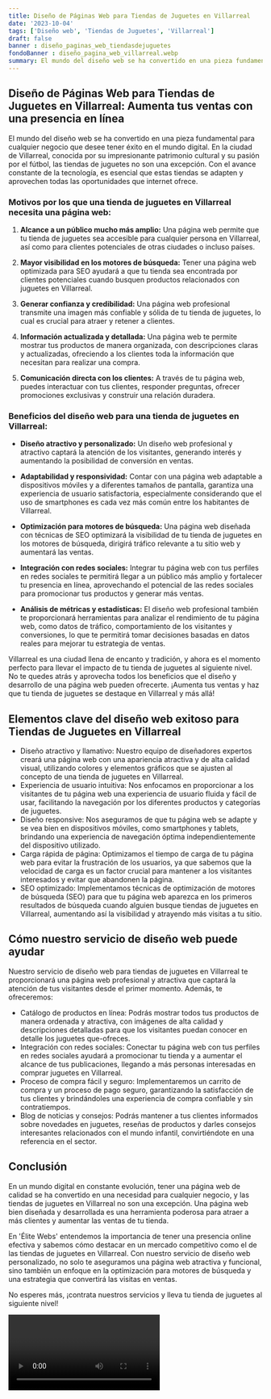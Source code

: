 ```yaml
---
title: Diseño de Páginas Web para Tiendas de Juguetes en Villarreal
date: '2023-10-04'
tags: ['Diseño web', 'Tiendas de Juguetes', 'Villarreal']
draft: false
banner : diseño_paginas_web_tiendasdejuguetes
fondoBanner : diseño_pagina_web_villarreal.webp
summary: El mundo del diseño web se ha convertido en una pieza fundamental para cualquier negocio que desee tener éxito en el mundo digital. En la ciudad de Villarreal, conocida por su impresionante patrimonio cultural y su pasión por el fútbol, las tiendas de juguetes no son una excepción. Con el avance constante de la tecnología, es esencial que estas tiendas se adapten y aprovechen todas las oportunidades que internet ofrece.
---
```


## Diseño de Páginas Web para Tiendas de Juguetes en Villarreal: Aumenta tus ventas con una presencia en línea

El mundo del diseño web se ha convertido en una pieza fundamental para cualquier negocio que desee tener éxito en el mundo digital. En la ciudad de Villarreal, conocida por su impresionante patrimonio cultural y su pasión por el fútbol, las tiendas de juguetes no son una excepción. Con el avance constante de la tecnología, es esencial que estas tiendas se adapten y aprovechen todas las oportunidades que internet ofrece.

### Motivos por los que una tienda de juguetes en Villarreal necesita una página web:

1. **Alcance a un público mucho más amplio:** Una página web permite que tu tienda de juguetes sea accesible para cualquier persona en Villarreal, así como para clientes potenciales de otras ciudades o incluso países.

2. **Mayor visibilidad en los motores de búsqueda:** Tener una página web optimizada para SEO ayudará a que tu tienda sea encontrada por clientes potenciales cuando busquen productos relacionados con juguetes en Villarreal.

3. **Generar confianza y credibilidad:** Una página web profesional transmite una imagen más confiable y sólida de tu tienda de juguetes, lo cual es crucial para atraer y retener a clientes.

4. **Información actualizada y detallada:** Una página web te permite mostrar tus productos de manera organizada, con descripciones claras y actualizadas, ofreciendo a los clientes toda la información que necesitan para realizar una compra.

5. **Comunicación directa con los clientes:** A través de tu página web, puedes interactuar con tus clientes, responder preguntas, ofrecer promociones exclusivas y construir una relación duradera.

### Beneficios del diseño web para una tienda de juguetes en Villarreal:

- **Diseño atractivo y personalizado:** Un diseño web profesional y atractivo captará la atención de los visitantes, generando interés y aumentando la posibilidad de conversión en ventas.

- **Adaptabilidad y responsividad:** Contar con una página web adaptable a dispositivos móviles y a diferentes tamaños de pantalla, garantiza una experiencia de usuario satisfactoria, especialmente considerando que el uso de smartphones es cada vez más común entre los habitantes de Villarreal.

- **Optimización para motores de búsqueda:** Una página web diseñada con técnicas de SEO optimizará la visibilidad de tu tienda de juguetes en los motores de búsqueda, dirigirá tráfico relevante a tu sitio web y aumentará las ventas.

- **Integración con redes sociales:** Integrar tu página web con tus perfiles en redes sociales te permitirá llegar a un público más amplio y fortalecer tu presencia en línea, aprovechando el potencial de las redes sociales para promocionar tus productos y generar más ventas.

- **Análisis de métricas y estadísticas:** El diseño web profesional también te proporcionará herramientas para analizar el rendimiento de tu página web, como datos de tráfico, comportamiento de los visitantes y conversiones, lo que te permitirá tomar decisiones basadas en datos reales para mejorar tu estrategia de ventas.

Villarreal es una ciudad llena de encanto y tradición, y ahora es el momento perfecto para llevar el impacto de tu tienda de juguetes al siguiente nivel. No te quedes atrás y aprovecha todos los beneficios que el diseño y desarrollo de una página web pueden ofrecerte. ¡Aumenta tus ventas y haz que tu tienda de juguetes se destaque en Villarreal y más allá!

<GifSeo />

<Cta />

## Elementos clave del diseño web exitoso para Tiendas de Juguetes en Villarreal

- Diseño atractivo y llamativo: Nuestro equipo de diseñadores expertos creará una página web con una apariencia atractiva y de alta calidad visual, utilizando colores y elementos gráficos que se ajusten al concepto de una tienda de juguetes en Villarreal.
- Experiencia de usuario intuitiva: Nos enfocamos en proporcionar a los visitantes de tu página web una experiencia de usuario fluida y fácil de usar, facilitando la navegación por los diferentes productos y categorías de juguetes.
- Diseño responsive: Nos aseguramos de que tu página web se adapte y se vea bien en dispositivos móviles, como smartphones y tablets, brindando una experiencia de navegación óptima independientemente del dispositivo utilizado.
- Carga rápida de página: Optimizamos el tiempo de carga de tu página web para evitar la frustración de los usuarios, ya que sabemos que la velocidad de carga es un factor crucial para mantener a los visitantes interesados y evitar que abandonen la página.
- SEO optimizado: Implementamos técnicas de optimización de motores de búsqueda (SEO) para que tu página web aparezca en los primeros resultados de búsqueda cuando alguien busque tiendas de juguetes en Villarreal, aumentando así la visibilidad y atrayendo más visitas a tu sitio.

## Cómo nuestro servicio de diseño web puede ayudar

Nuestro servicio de diseño web para tiendas de juguetes en Villarreal te proporcionará una página web profesional y atractiva que captará la atención de tus visitantes desde el primer momento. Además, te ofreceremos:

- Catálogo de productos en línea: Podrás mostrar todos tus productos de manera ordenada y atractiva, con imágenes de alta calidad y descripciones detalladas para que los visitantes puedan conocer en detalle los juguetes que-ofreces.
- Integración con redes sociales: Conectar tu página web con tus perfiles en redes sociales ayudará a promocionar tu tienda y a aumentar el alcance de tus publicaciones, llegando a más personas interesadas en comprar juguetes en Villarreal.
- Proceso de compra fácil y seguro: Implementaremos un carrito de compra y un proceso de pago seguro, garantizando la satisfacción de tus clientes y brindándoles una experiencia de compra confiable y sin contratiempos.
- Blog de noticias y consejos: Podrás mantener a tus clientes informados sobre novedades en juguetes, reseñas de productos y darles consejos interesantes relacionados con el mundo infantil, convirtiéndote en una referencia en el sector.

## Conclusión

En un mundo digital en constante evolución, tener una página web de calidad se ha convertido en una necesidad para cualquier negocio, y las tiendas de juguetes en Villarreal no son una excepción. Una página web bien diseñada y desarrollada es una herramienta poderosa para atraer a más clientes y aumentar las ventas de tu tienda.

En 'Élite Webs' entendemos la importancia de tener una presencia online efectiva y sabemos cómo destacar en un mercado competitivo como el de las tiendas de juguetes en Villarreal. Con nuestro servicio de diseño web personalizado, no solo te aseguramos una página web atractiva y funcional, sino también un enfoque en la optimización para motores de búsqueda y una estrategia que convertirá las visitas en ventas.

No esperes más, ¡contrata nuestros servicios y lleva tu tienda de juguetes al siguiente nivel!

<Video />

<CtaBot job='Tiendas de Juguetes' city='Villarreal'/>

<Gmaps query='Villarreal+españa+maps' />